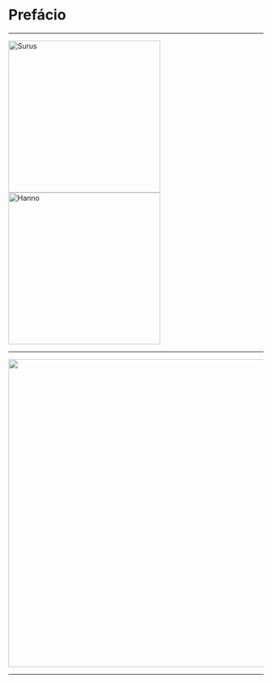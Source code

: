 # Prefácio {.unnumbered}



---

::: {layout="[[1], [1]]"}
![Surus](img/logo-eemp.png){#fig-eemp width=300px}
![Hanno](img/logo-unesco.jpg){#fig-peaunesco width=300px}

:::

---


![](img/logo-letras.jpg){#fig-peaunesco width=608px}

---
















<!------------------------------------------------------------------------------
This is a Quarto book.

To learn more about Quarto books visit <https://quarto.org/docs/books>.

```r
1 + 1
```

@knuth84
-->